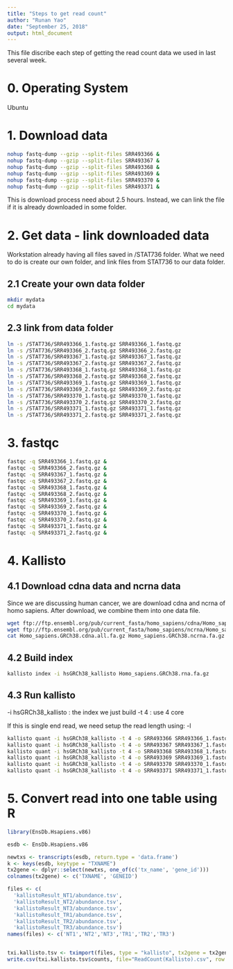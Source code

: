 ```yaml
---
title: "Steps to get read count"
author: "Runan Yao"
date: "September 25, 2018"
output: html_document
---
```



This file discribe each step of getting the read count data we used in last several week.

# 0. Operating System

Ubuntu 

# 1. Download data

```bash
nohup fastq-dump --gzip --split-files SRR493366 &
nohup fastq-dump --gzip --split-files SRR493367 &
nohup fastq-dump --gzip --split-files SRR493368 &
nohup fastq-dump --gzip --split-files SRR493369 &
nohup fastq-dump --gzip --split-files SRR493370 &
nohup fastq-dump --gzip --split-files SRR493371 &
```

This is download process need about 2.5 hours.
Instead, we can link the file if it is already downloaded in some folder.

# 2. Get data - link downloaded data

Workstation already having all files saved in /STAT736 folder.
What we need to do is create our own folder, and link files from STAT736 to our data folder.

## 2.1 Create your own data folder
```bash
mkdir mydata
cd mydata
```


## 2.3 link from data folder
```bash
ln -s /STAT736/SRR493366_1.fastq.gz SRR493366_1.fastq.gz
ln -s /STAT736/SRR493366_2.fastq.gz SRR493366_2.fastq.gz
ln -s /STAT736/SRR493367_1.fastq.gz SRR493367_1.fastq.gz
ln -s /STAT736/SRR493367_2.fastq.gz SRR493367_2.fastq.gz
ln -s /STAT736/SRR493368_1.fastq.gz SRR493368_1.fastq.gz
ln -s /STAT736/SRR493368_2.fastq.gz SRR493368_2.fastq.gz
ln -s /STAT736/SRR493369_1.fastq.gz SRR493369_1.fastq.gz
ln -s /STAT736/SRR493369_2.fastq.gz SRR493369_2.fastq.gz
ln -s /STAT736/SRR493370_1.fastq.gz SRR493370_1.fastq.gz
ln -s /STAT736/SRR493370_2.fastq.gz SRR493370_2.fastq.gz
ln -s /STAT736/SRR493371_1.fastq.gz SRR493371_1.fastq.gz
ln -s /STAT736/SRR493371_2.fastq.gz SRR493371_2.fastq.gz
```

# 3. fastqc

```bash
fastqc -q SRR493366_1.fastq.gz &
fastqc -q SRR493366_2.fastq.gz &
fastqc -q SRR493367_1.fastq.gz &
fastqc -q SRR493367_2.fastq.gz &
fastqc -q SRR493368_1.fastq.gz &
fastqc -q SRR493368_2.fastq.gz &
fastqc -q SRR493369_1.fastq.gz &
fastqc -q SRR493369_2.fastq.gz &
fastqc -q SRR493370_1.fastq.gz &
fastqc -q SRR493370_2.fastq.gz &
fastqc -q SRR493371_1.fastq.gz &
fastqc -q SRR493371_2.fastq.gz &
```

# 4. Kallisto

## 4.1 Download cdna data and ncrna data

Since we are discussing human cancer, we are download cdna and ncrna of homo sapiens. 
After download, we combine them into one data file.
```bash
wget ftp://ftp.ensembl.org/pub/current_fasta/homo_sapiens/cdna/Homo_sapiens.GRCh38.cdna.all.fa.gz
wget ftp://ftp.ensembl.org/pub/current_fasta/homo_sapiens/ncrna/Homo_sapiens.GRCh38.ncrna.fa.gz
cat Homo_sapiens.GRCh38.cdna.all.fa.gz Homo_sapiens.GRCh38.ncrna.fa.gz > Homo_sapiens.GRCh38.rna.fa.gz
```

## 4.2 Build index

```bash
kallisto index -i hsGRCh38_kallisto Homo_sapiens.GRCh38.rna.fa.gz
```

## 4.3 Run kallisto

-i hsGRCh38_kallisto : the index we just build
-t 4 : use 4 core

If this is single end read, we need setup the read length using: -l 

```bash
kallisto quant -i hsGRCh38_kallisto -t 4 -o SRR493366 SRR493366_1.fastq.gz SRR493366_2.fastq.gz &
kallisto quant -i hsGRCh38_kallisto -t 4 -o SRR493367 SRR493367_1.fastq.gz SRR493367_2.fastq.gz &
kallisto quant -i hsGRCh38_kallisto -t 4 -o SRR493368 SRR493368_1.fastq.gz SRR493368_2.fastq.gz &
kallisto quant -i hsGRCh38_kallisto -t 4 -o SRR493369 SRR493369_1.fastq.gz SRR493369_2.fastq.gz &
kallisto quant -i hsGRCh38_kallisto -t 4 -o SRR493370 SRR493370_1.fastq.gz SRR493370_2.fastq.gz &
kallisto quant -i hsGRCh38_kallisto -t 4 -o SRR493371 SRR493371_1.fastq.gz SRR493371_2.fastq.gz &
```

# 5. Convert read into one table using R

```r
library(EnsDb.Hsapiens.v86)

esdb <- EnsDb.Hsapiens.v86

newtxs <- transcripts(esdb, return.type = 'data.frame')
k <- keys(esdb, keytype = "TXNAME")
tx2gene <- dplyr::select(newtxs, one_of(c('tx_name', 'gene_id')))
colnames(tx2gene) <- c('TXNAME', 'GENEID')

files <- c(
  'kallistoResult_NT1/abundance.tsv',
  'kallistoResult_NT2/abundance.tsv',
  'kallistoResult_NT3/abundance.tsv',
  'kallistoResult_TR1/abundance.tsv',
  'kallistoResult_TR2/abundance.tsv',
  'kallistoResult_TR3/abundance.tsv')
names(files) <- c('NT1','NT2','NT3','TR1','TR2','TR3')


txi.kallisto.tsv <- tximport(files, type = "kallisto", tx2gene = tx2gene, ignoreAfterBar = TRUE, ignoreTxVersion=TRUE )
write.csv(txi.kallisto.tsv$counts, file="ReadCount(Kallisto).csv", row.names = TRUE)


```

